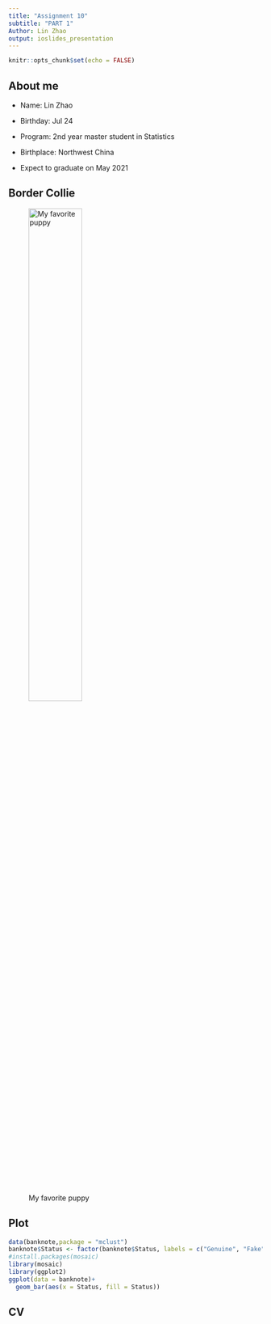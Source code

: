 ```yaml
---
title: "Assignment 10"
subtitle: "PART 1"
Author: Lin Zhao
output: ioslides_presentation
---
```


```r
knitr::opts_chunk$set(echo = FALSE)
```

## About me

- Name: Lin Zhao

- Birthday: Jul 24

- Program: 2nd year master student in Statistics

- Birthplace: Northwest China

- Expect to graduate on May 2021

## Border Collie

![My favorite puppy](figure/collie.jpeg){#id .class width=50% height=50%}

## Plot

```r
data(banknote,package = "mclust")
banknote$Status <- factor(banknote$Status, labels = c("Genuine", "Fake"))
#install.packages(mosaic)
library(mosaic)
library(ggplot2)
ggplot(data = banknote)+
  geom_bar(aes(x = Status, fill = Status))
```

## CV
